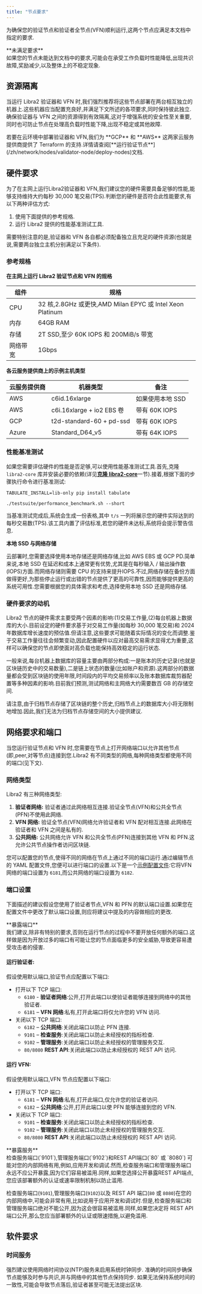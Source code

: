 ```yaml
---
title: "节点要求"
---
```



为确保您的验证节点和验证者全节点(VFN)顺利运行,这两个节点应满足本文档中指定的要求.

<Aside type="caution">
  **未满足要求**<br />
  如果您的节点未能达到文档中的要求,可能会在承受工作负载时性能降低,出现共识故障,奖励减少,以及整体上的不稳定现象.
</Aside>

## 资源隔离

当运行 Libra2 验证器和 VFN 时,我们强烈推荐将这些节点部署在两台相互独立的机器上.这些机器应当配置充良好,并满足下文所述的各项要求,同时保持彼此独立.确保验证器与 VFN 之间的资源得到有效隔离,这对于增强系统的安全性至关重要,同时也可防止节点在处理高负载时性能下降,出现不稳定或其他故障.

<Aside type="note">
  若要在云环境中部署验证器和 VFN,我们为 **GCP** 和 **AWS** 这两家云服务提供商提供了 Terraform 的支持.详情请查阅[**运行验证节点**](/zh/network/nodes/validator-node/deploy-nodes)文档.
</Aside>

## 硬件要求

为了在主网上运行Libra2验证器和 VFN,我们建议您的硬件需要具备足够的性能,能够支持维持大约每秒 30,000 笔交易(TPS).判断您的硬件是否符合此性能要求,有以下两种评估方式:

1. 使用下面提供的参考规格.
2. 运行 Libra2 提供的性能基准测试工具.

需要特别注意的是,验证器和 VFN 各自都必须配备独立且充足的硬件资源(也就是说,需要两台独立主机分别满足以下条件).

### 参考规格

**在主网上运行 Libra2 验证节点和 VFN 的规格**

| 组件   | 规格                                                   |
| ---- | ---------------------------------------------------- |
| CPU  | 32 核,2.8GHz 或更快,AMD Milan EPYC 或 Intel Xeon Platinum |
| 内存   | 64GB RAM                                             |
| 存储   | 2T SSD,至少 60K IOPS 和 200MiB/s 带宽                     |
| 网络带宽 | 1Gbps                                                |

**各云服务提供商上的示例主机类型**

| 云服务提供商 | 机器类型                     | 备注          |
| ------ | ------------------------ | ----------- |
| AWS    | c6id.16xlarge            | 如果使用本地 SSD  |
| AWS    | c6i.16xlarge + io2 EBS 卷 | 带有 60K IOPS |
| GCP    | t2d-standard-60 + pd-ssd | 带有 60K IOPS |
| Azure  | Standard\_D64\_v5          | 带有 64K IOPS |

### 性能基准测试

如果您需要评估硬件的性能是否足够,可以使用性能基准测试工具.首先,克隆 `libra2-core` 库并安装必要的依赖(详见[**克隆 libra2-core**](/zh/network/nodes/building-from-source#clone-the-libra2-core-repo)一节).接着,根据下面的步骤执行命令进行基准测试:

```shellscript filename="终端"
TABULATE_INSTALL=lib-only pip install tabulate

./testsuite/performance_benchmark.sh --short
```

当基准测试完成后,系统会生成一份表格,其中 `t/s` 一列将展示您的硬件实际达到的每秒交易数(TPS).该工具内置了评估标准,若您的硬件未达标,系统将会提示警告信息.

**本地 SSD 与网络存储**

云部署时,您需要选择使用本地存储还是网络存储,比如 AWS EBS 或 GCP PD.简单来说,本地 SSD 在延迟和成本上通常更有优势,尤其是在每秒输入 / 输出操作数(IOPS)方面.而网络存储则需要 CPU 的支持来提升IOPS.不过,网络存储在备份方面做得更好,为那些停止运行或出错的节点提供了更高的可靠性,因而能够提供更高的系统可用性.您需要根据您的具体需求和考虑,选择使用本地 SSD 还是网络存储.

### 硬件要求的动机

Libra2 节点的硬件需求主要受两个因素的影响:(1)交易工作量,(2)每台机器上数据库的大小.目前设定的硬件要求基于对交易工作量(如每秒 30,000 笔交易)和 2024 年数据库增长速度的预估值.但请注意,这些要求可能随着实际情况的变化而调整.鉴于交易工作量往往会频繁变动,因此配置硬件以应对最高交易需求显得尤为重要,这样可以确保您的节点即使面对高负载也能保持高效稳定的运行状态.

一般来说,每台机器上数据库的容量主要由两部分构成:一是账本的历史记录(也就是区块链历史中的交易数量),二是链上状态的数量(比如账户和资源).这两部分的数据量都会受到区块链的使用年限,时间段内的平均交易频率以及账本数据库裁剪器配置等多种因素的影响.目前我们预测,测试网络和主网络大约需要数百 GB 的存储空间.

请注意,由于归档节点存储了区块链的整个历史,归档节点上的数据库大小将无限制地增加.因此,我们无法为归档节点存储空间的大小提供建议.

## 网络要求和端口

当您运行验证节点和 VFN 时,您需要在节点上打开网络端口以允许其他节点(即,peer,对等节点)连接到您.Libra2 有不同类型的网络,每种网络类型都使用不同的端口(见下文).

### 网络类型

Libra2 有三种网络类型:

1. **验证者网络:** 验证者通过此网络相互连接.验证全节点(VFN)和公共全节点(PFN)不使用此网络.
2. **VFN 网络:** 验证全节点(VFN)网络允许验证者和 VFN 配对相互连接.此网络在验证者和 VFN 之间是私有的.
3. **公共网络:** 公共网络允许 VFN 和公共全节点(PFN)连接到其他 VFN 和 PFN.这允许公共节点操作者访问区块链.

您可以配置您的节点,使得不同的网络在节点上通过不同的端口运行.通过编辑节点的 YAML 配置文件,您便可以进行端口的设置.以下是一个[示例配置文件](https://github.com/libra2org/libra2-core/blob/4ce85456853c7b19b0a751fb645abd2971cc4c0c/docker/compose/libra2-node/fullnode.yaml#L10):它将VFN网络的端口设置为 `6181`,而公共网络的端口设置为 `6182`.

### 端口设置

下面描述的建议假设您使用了验证者节点,VFN 和 PFN 的默认端口设置.如果您在配置文件中更改了默认端口设置,则应将建议中提及的内容做相应的更改.

<Aside type="caution">
  **暴露端口**<br />
  我们建议,除非有特别的要求,否则在运行节点的过程中不要开放任何额外的端口.这样做是因为开放过多的端口有可能让您的节点面临更多的安全威胁,导致更容易遭受攻击者的侵害.
</Aside>

#### 运行验证者:

假设使用默认端口,验证节点应配置以下端口:

- 打开以下 TCP 端口:
  - `6180` - **验证者网络**:公开,打开此端口以使验证者能够连接到网络中的其他验证者.
  - `6181` – **VFN 网络**:私有,打开此端口将仅允许您的 VFN 访问.
- 关闭以下 TCP 端口:
  - `6182` – **公共网络**:关闭此端口以防止 PFN 连接.
  - `9101` – **检查服务**:关闭此端口以防止未经授权的指标检查.
  - `9102` – **管理服务**:关闭此端口以防止未经授权的管理服务交互.
  - `80/8080` **REST API**:关闭此端口以防止未经授权的 REST API 访问.

#### 运行 VFN:

假设使用默认端口,VFN 节点应配置以下端口:

- 打开以下 TCP 端口:
  - `6181` – **VFN 网络**:私有,打开此端口,仅允许您的验证者访问.
  - `6182` – **公共网络**:公开,打开此端口以使 PFN 能够连接到您的 VFN.
- 关闭以下 TCP 端口:
  - `9101` – **检查服务**:关闭此端口以防止未经授权的指标检查.
  - `9102` – **管理服务**:关闭此端口以防止未经授权的管理服务交互.
  - `80/8080` **REST API**:关闭此端口以防止未经授权的 REST API 访问.

<Aside type="caution">
  **暴露服务**<br />
  检查服务端口(`9101`),管理服务端口(`9102`)和REST API端口(`80` 或 `8080`)
  可能对您的内部网络有用,例如,应用开发和调试.然而,检查服务端口和管理服务端口永远不应公开暴露,因为它们容易被滥用.同样,如果您选择公开暴露REST API端点,您应该部署额外的认证或速率限制机制以防止滥用.

  检查服务端口(`9101`),管理服务端口(`9102`)以及 REST API 端口(`80` 或 `8080`)在您的内部网络中,可能会非常有用,比如说用于应用开发和调试时.但是,检查服务端口和管理服务端口绝对不能公开,因为这会很容易被滥用.同样,如果您决定将 REST API 端口公开,那么您应当部署额外的认证或限速措施,以避免滥用.
</Aside>

## 软件要求

### 时间服务

强烈建议使用网络时间协议(NTP)服务来启用系统时钟同步.
准确的时间同步确保节点能够及时参与共识,并与网络中的其他节点保持同步.
如果无法保持系统时间的一致性,可能会导致节点落后,验证者甚至可能无法提出区块.
